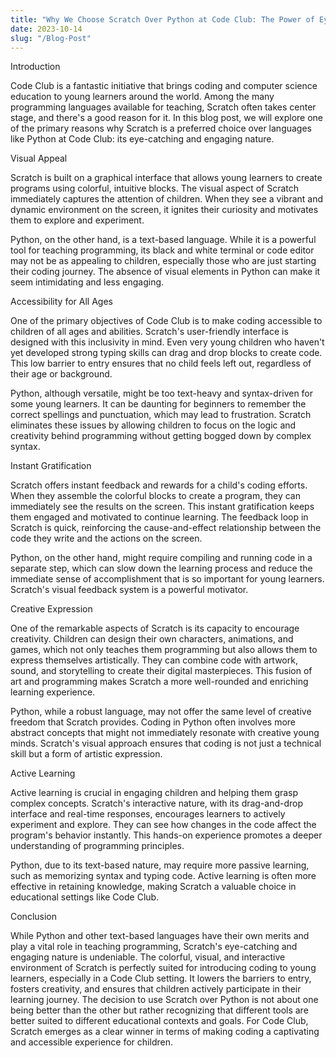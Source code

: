```yaml
---
title: "Why We Choose Scratch Over Python at Code Club: The Power of Eye-Catching Learning"
date: 2023-10-14
slug: "/Blog-Post"
---
```



Introduction

Code Club is a fantastic initiative that brings coding and computer science education to young learners around the world. Among the many programming languages available for teaching, Scratch often takes center stage, and there's a good reason for it. In this blog post, we will explore one of the primary reasons why Scratch is a preferred choice over languages like Python at Code Club: its eye-catching and engaging nature.

Visual Appeal

Scratch is built on a graphical interface that allows young learners to create programs using colorful, intuitive blocks. The visual aspect of Scratch immediately captures the attention of children. When they see a vibrant and dynamic environment on the screen, it ignites their curiosity and motivates them to explore and experiment.

Python, on the other hand, is a text-based language. While it is a powerful tool for teaching programming, its black and white terminal or code editor may not be as appealing to children, especially those who are just starting their coding journey. The absence of visual elements in Python can make it seem intimidating and less engaging.

Accessibility for All Ages

One of the primary objectives of Code Club is to make coding accessible to children of all ages and abilities. Scratch's user-friendly interface is designed with this inclusivity in mind. Even very young children who haven't yet developed strong typing skills can drag and drop blocks to create code. This low barrier to entry ensures that no child feels left out, regardless of their age or background.

Python, although versatile, might be too text-heavy and syntax-driven for some young learners. It can be daunting for beginners to remember the correct spellings and punctuation, which may lead to frustration. Scratch eliminates these issues by allowing children to focus on the logic and creativity behind programming without getting bogged down by complex syntax.

Instant Gratification

Scratch offers instant feedback and rewards for a child's coding efforts. When they assemble the colorful blocks to create a program, they can immediately see the results on the screen. This instant gratification keeps them engaged and motivated to continue learning. The feedback loop in Scratch is quick, reinforcing the cause-and-effect relationship between the code they write and the actions on the screen.

Python, on the other hand, might require compiling and running code in a separate step, which can slow down the learning process and reduce the immediate sense of accomplishment that is so important for young learners. Scratch's visual feedback system is a powerful motivator.

Creative Expression

One of the remarkable aspects of Scratch is its capacity to encourage creativity. Children can design their own characters, animations, and games, which not only teaches them programming but also allows them to express themselves artistically. They can combine code with artwork, sound, and storytelling to create their digital masterpieces. This fusion of art and programming makes Scratch a more well-rounded and enriching learning experience.

Python, while a robust language, may not offer the same level of creative freedom that Scratch provides. Coding in Python often involves more abstract concepts that might not immediately resonate with creative young minds. Scratch's visual approach ensures that coding is not just a technical skill but a form of artistic expression.

Active Learning

Active learning is crucial in engaging children and helping them grasp complex concepts. Scratch's interactive nature, with its drag-and-drop interface and real-time responses, encourages learners to actively experiment and explore. They can see how changes in the code affect the program's behavior instantly. This hands-on experience promotes a deeper understanding of programming principles.

Python, due to its text-based nature, may require more passive learning, such as memorizing syntax and typing code. Active learning is often more effective in retaining knowledge, making Scratch a valuable choice in educational settings like Code Club.

Conclusion

While Python and other text-based languages have their own merits and play a vital role in teaching programming, Scratch's eye-catching and engaging nature is undeniable. The colorful, visual, and interactive environment of Scratch is perfectly suited for introducing coding to young learners, especially in a Code Club setting. It lowers the barriers to entry, fosters creativity, and ensures that children actively participate in their learning journey. The decision to use Scratch over Python is not about one being better than the other but rather recognizing that different tools are better suited to different educational contexts and goals. For Code Club, Scratch emerges as a clear winner in terms of making coding a captivating and accessible experience for children.